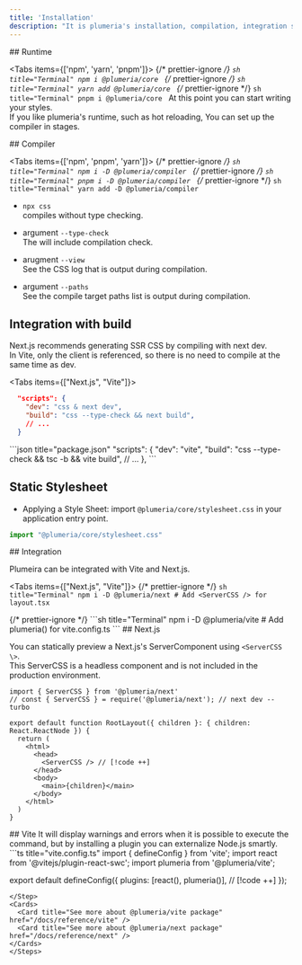 ```yaml
---
title: 'Installation'
description: "It is plumeria's installation, compilation, integration setup"
---
```



<Steps>
<Step>
## Runtime

<Tabs items={['npm', 'yarn', 'pnpm']}>
  {/* prettier-ignore */}
  <Tab>
    ```sh title="Terminal"
    npm i @plumeria/core
    ```
  </Tab>
  {/* prettier-ignore */}
  <Tab>
    ```sh title="Terminal"
    yarn add @plumeria/core
    ```
  </Tab>
  {/* prettier-ignore */}
  <Tab>
    ```sh title="Terminal"
    pnpm i @plumeria/core
    ```
  </Tab>
</Tabs>
At this point you can start writing your styles.  
If you like plumeria's runtime, such as hot reloading, You can set up the compiler in stages.

</Step>
<Step>
## Compiler

<Tabs items={['npm', 'pnpm', 'yarn']}>
  {/* prettier-ignore */}
  <Tab>
    ```sh title="Terminal"
    npm i -D @plumeria/compiler
    ```
  </Tab>
  {/* prettier-ignore */}
  <Tab>
    ```sh title="Terminal"
    pnpm i -D @plumeria/compiler
    ```
  </Tab>
  {/* prettier-ignore */}
  <Tab>
    ```sh title="Terminal"
    yarn add -D @plumeria/compiler
    ```
  </Tab>
</Tabs>
- `npx css`  
compiles without type checking.
- argument `--type-check`  
The  will include compilation check.

- arugment `--view`  
See the CSS log that is output during compilation.

- argument `--paths`  
See the compile target paths list is output during compilation.

## Integration with build

Next.js recommends generating SSR CSS by compiling with next dev.  
In Vite, only the client is referenced, so there is no need to compile at the same time as dev.


<Tabs items={["Next.js", "Vite"]}>
<Tab>
```json title="package.json"
  "scripts": {
    "dev": "css & next dev",
    "build": "css --type-check && next build",
    // ...
  }
```
</Tab>
<Tab>
```json title="package.json"
  "scripts": {
    "dev": "vite",
    "build": "css --type-check && tsc -b && vite build", 
    // ...
  },
```
</Tab>
</Tabs>

## Static Stylesheet

- Applying a Style Sheet: import `@plumeria/core/stylesheet.css` in your application entry point.
```ts
import "@plumeria/core/stylesheet.css"
```



</Step>
<Step>
## Integration

Plumeira can be integrated with Vite and Next.js.

<Tabs items={["Next.js", "Vite"]}>
  {/* prettier-ignore */}
  <Tab>
    ```sh title="Terminal"
    npm i -D @plumeria/next
    # Add <ServerCSS /> for layout.tsx
    ```

  </Tab>
  {/* prettier-ignore */}
  <Tab>
    ```sh title="Terminal"
    npm i -D @plumeria/vite
    # Add plumeria() for vite.config.ts
    ```
  </Tab>
</Tabs>
</Step>
<Step>
## Next.js

You can statically preview a Next.js's ServerComponent using `<ServerCSS \>`.  
This ServerCSS is a headless component and is not included in the production environment.



```tsx title="layout.tsx"
import { ServerCSS } from '@plumeria/next'
// const { ServerCSS } = require('@plumeria/next'); // next dev --turbo

export default function RootLayout({ children }: { children: React.ReactNode }) {
  return (
    <html>
      <head>
        <ServerCSS /> // [!code ++]
      </head> 
      <body>
        <main>{children}</main>
      </body>
    </html>
  )
}
```
</Step>
<Step>
## Vite
It will display warnings and errors when it is possible to execute the command, but by installing a plugin you can externalize Node.js smartly.
```ts title="vite.config.ts"
import { defineConfig } from 'vite';
import react from '@vitejs/plugin-react-swc';
import plumeria from '@plumeria/vite';

export default defineConfig({
  plugins: [react(), plumeria()],  // [!code ++]
});

```
</Step>
<Cards>
  <Card title="See more about @plumeria/vite package" href="/docs/reference/vite" />
  <Card title="See more about @plumeria/next package" href="/docs/reference/next" />
</Cards>
</Steps>